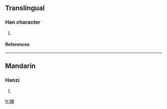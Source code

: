 ==Translingual==
===Han character===
{{Han char|rn=38|rad=女|as=09|sn=12|four=|canj=女木田火 (VDWF)}}
# {{defn|Han|sort=女09}}
====References====
{{Han ref|kx=0267.210|dkj=06526|hdz=21064.080|uh=5AA1|ud=23201}}

----
==Mandarin==
===Hanzi===
{{cmn-hanzi|pin=[[liàn]] ([[lian4]]), [[yú]] ([[yu2]])|wg=lien<sup>4</sup>, yü<sup>2</sup>}}
# {{defn|Mandarin}}

[[fr:媡]]